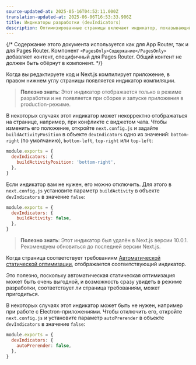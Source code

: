 ```yaml
---
source-updated-at: 2025-05-16T04:52:11.000Z
translation-updated-at: 2025-06-06T16:53:33.906Z
title: Индикаторы разработки (devIndicators)
description: Оптимизированные страницы включают индикатор, показывающий, что они статически оптимизированы. Здесь можно отключить этот индикатор.
---
```


{/* Содержание этого документа используется как для App Router, так и для Pages Router. Компонент `<PagesOnly>Содержание</PagesOnly>` добавляет контент, специфичный для Pages Router. Общий контент не должен быть обёрнут в компонент. */}

<AppOnly>

Когда вы редактируете код и Next.js компилирует приложение, в правом нижнем углу страницы появляется индикатор компиляции.

> **Полезно знать**: Этот индикатор отображается только в режиме разработки и не появляется при сборке и запуске приложения в production-режиме.

В некоторых случаях этот индикатор может некорректно отображаться на странице, например, при конфликте с виджетом чата. Чтобы изменить его положение, откройте `next.config.js` и задайте `buildActivityPosition` в объекте `devIndicators` одно из значений: `bottom-right` (по умолчанию), `bottom-left`, `top-right` или `top-left`:

```js filename="next.config.js"
module.exports = {
  devIndicators: {
    buildActivityPosition: 'bottom-right',
  },
}
```

Если индикатор вам не нужен, его можно отключить. Для этого в `next.config.js` установите параметр `buildActivity` в объекте `devIndicators` в значение `false`:

```js filename="next.config.js"
module.exports = {
  devIndicators: {
    buildActivity: false,
  },
}
```

</AppOnly>

<PagesOnly>

> **Полезно знать**: Этот индикатор был удалён в Next.js версии 10.0.1. Рекомендуем обновиться до последней версии Next.js.

Когда страница соответствует требованиям [Автоматической статической оптимизации](/docs/pages/building-your-application/rendering/automatic-static-optimization), отображается соответствующий индикатор.

Это полезно, поскольку автоматическая статическая оптимизация может быть очень выгодной, и возможность сразу увидеть в режиме разработки, соответствует ли страница требованиям, может пригодиться.

В некоторых случаях этот индикатор может быть не нужен, например при работе с Electron-приложениями. Чтобы отключить его, откройте `next.config.js` и установите параметр `autoPrerender` в объекте `devIndicators` в значение `false`:

```js filename="next.config.js"
module.exports = {
  devIndicators: {
    autoPrerender: false,
  },
}
```

</PagesOnly>